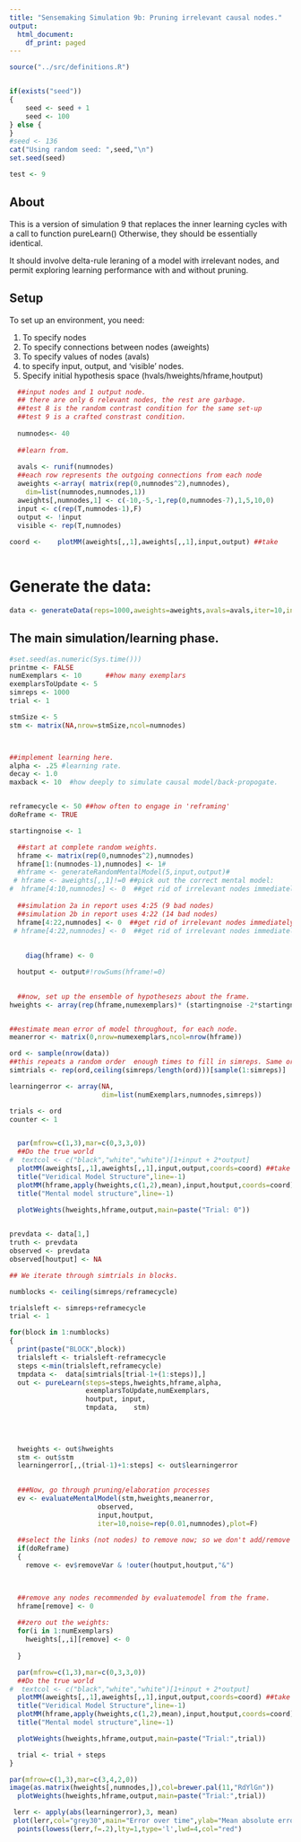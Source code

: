 ```yaml
---
title: "Sensemaking Simulation 9b: Pruning irrelevant causal nodes."
output:
  html_document:
    df_print: paged
---
```





```r
source("../src/definitions.R")


if(exists("seed"))
{
    seed <- seed + 1
    seed <- 100
} else {
}
#seed <- 136
cat("Using random seed: ",seed,"\n")
set.seed(seed)

test <- 9

```
## About

This is a version of simulation 9 that replaces the inner learning cycles with a call to function pureLearn()
Otherwise, they should be essentially identical.

It should involve delta-rule leraning of a model with irrelevant nodes, and permit exploring learning performance with and without pruning.

## Setup

To set up an environment, you need:

1. To specify nodes
2. To specify connections between nodes (aweights)
3. To specify values of nodes (avals)
4. to specify input, output, and 'visible' nodes.
5. Specify initial hypothesis space (hvals/hweights/hframe,houtput)


```r

  ##input nodes and 1 output node.
  ## there are only 6 relevant nodes, the rest are garbage.
  ##test 8 is the random contrast condition for the same set-up
  ##test 9 is a crafted constrast condition.
  
  numnodes<- 40
  
  ##learn from.
  
  avals <- runif(numnodes)
  ##each row represents the outgoing connections from each node
  aweights <-array( matrix(rep(0,numnodes^2),numnodes),
    dim=list(numnodes,numnodes,1))
  aweights[,numnodes,1] <- c(-10,-5,-1,rep(0,numnodes-7),1,5,10,0)
  input <- c(rep(T,numnodes-1),F)
  output <- !input
  visible <- rep(T,numnodes)
  
coord <-    plotMM(aweights[,,1],aweights[,,1],input,output) ##take 
  
```



# Generate the data:

```r

data <- generateData(reps=1000,aweights=aweights,avals=avals,iter=10,input=input,noise=noise)

```


## The main simulation/learning phase.

```r
#set.seed(as.numeric(Sys.time()))
printme <- FALSE
numExemplars <- 10      ##how many exemplars
exemplarsToUpdate <- 5
simreps <- 1000
trial <- 1

stmSize <- 5
stm <- matrix(NA,nrow=stmSize,ncol=numnodes)



##implement learning here.
alpha <- .25 #learning rate.
decay <- 1.0
maxback <- 10  #how deeply to simulate causal model/back-propogate.


reframecycle <- 50 ##how often to engage in 'reframing'
doReframe <- TRUE

startingnoise <- 1

  ##start at complete random weights.
  hframe <- matrix(rep(0,numnodes^2),numnodes)
  hframe[1:(numnodes-1),numnodes] <- 1#
  #hframe <- generateRandomMentalModel(5,input,output)#
 # hframe <- aweights[,,1]!=0 ##pick out the correct mental model:
#  hframe[4:10,numnodes] <- 0  ##get rid of irrelevant nodes immediately.
  
  ##simulation 2a in report uses 4:25 (9 bad nodes)
  ##simulation 2b in report uses 4:22 (14 bad nodes)
  hframe[4:22,numnodes] <- 0  ##get rid of irrelevant nodes immediately.
 # hframe[4:22,numnodes] <- 0  ##get rid of irrelevant nodes immediately.
 
  
    diag(hframe) <- 0

  houtput <- output#!rowSums(hframe!=0)
  

  ##now, set up the ensemble of hypothesezs about the frame.
hweights <- array(rep(hframe,numexemplars)* (startingnoise -2*startingnoise*runif(numnodes^2*numexemplars)),dim=list(numnodes,numnodes,numexemplars))


##estimate mean error of model throughout, for each node.
meanerror <- matrix(0,nrow=numexemplars,ncol=nrow(hframe))

ord <- sample(nrow(data))
##this repeats a random order  enough times to fill in simreps. Same order each time.
simtrials <- rep(ord,ceiling(simreps/length(ord)))[sample(1:simreps)]

learningerror <- array(NA,
                       dim=list(numExemplars,numnodes,simreps))

trials <- ord
counter <- 1


  par(mfrow=c(1,3),mar=c(0,3,3,0))
  ##Do the true world
#  textcol <- c("black","white","white")[1+input + 2*output]
  plotMM(aweights[,,1],aweights[,,1],input,output,coords=coord) ##take coordinates from earlier
  title("Veridical Model Structure",line=-1)
  plotMM(hframe,apply(hweights,c(1,2),mean),input,houtput,coords=coord)
  title("Mental model structure",line=-1)
   
  plotWeights(hweights,hframe,output,main=paste("Trial: 0"))


prevdata <- data[1,]
truth <- prevdata
observed <- prevdata
observed[houtput] <- NA

## We iterate through simtrials in blocks.

numblocks <- ceiling(simreps/reframecycle)

trialsleft <- simreps+reframecycle
trial <- 1

for(block in 1:numblocks)
{
  print(paste("BLOCK",block))
  trialsleft <- trialsleft-reframecycle
  steps <-min(trialsleft,reframecycle)
  tmpdata <-  data[simtrials[trial-1+(1:steps)],]
  out <- pureLearn(steps=steps,hweights,hframe,alpha,
                   exemplarsToUpdate,numExemplars,
                   houtput, input,
                   tmpdata,    stm)
  
  
  

  hweights <- out$hweights
  stm <- out$stm
  learningerror[,,(trial-1)+1:steps] <- out$learningerror

  
  ###Now, go through pruning/elaboration processes
  ev <- evaluateMentalModel(stm,hweights,meanerror,
                      observed,
                      input,houtput,
                      iter=10,noise=rep(0.01,numnodes),plot=F)
  
  ##select the links (not nodes) to remove now; so we don't add/remove the same node later.
  if(doReframe)
  {
    remove <- ev$removeVar & !outer(houtput,houtput,"&")


  
  ##remove any nodes recommended by evaluatemodel from the frame.
  hframe[remove] <- 0
  
  ##zero out the weights:
  for(i in 1:numExemplars)
    hweights[,,i][remove] <- 0
  
  }

  par(mfrow=c(1,3),mar=c(0,3,3,0))
  ##Do the true world
#  textcol <- c("black","white","white")[1+input + 2*output]
  plotMM(aweights[,,1],aweights[,,1],input,output,coords=coord) ##take coordinates from earlier
  title("Veridical Model Structure",line=-1)
  plotMM(hframe,apply(hweights,c(1,2),mean),input,houtput,coords=coord)
  title("Mental model structure",line=-1)

  plotWeights(hweights,hframe,output,main=paste("Trial:",trial))

  trial <- trial + steps
}

```


```R
par(mfrow=c(1,3),mar=c(3,4,2,0))
image(as.matrix(hweights[,numnodes,]),col=brewer.pal(11,"RdYlGn"))
  plotWeights(hweights,hframe,output,main=paste("Trial:",trial))

 lerr <- apply(abs(learningerror),3, mean)
 plot(lerr,col="grey30",main="Error over time",ylab="Mean absolute error",xlab="Learning round")
  points(lowess(lerr,f=.2),lty=1,type='l',lwd=4,col="red")

```

